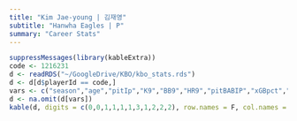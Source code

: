 ```yaml
---
title: "Kim Jae-young | 김재영"
subtitle: "Hanwha Eagles | P"
summary: "Career Stats"
---
```

```r
suppressMessages(library(kableExtra))
code <- 1216231
d <- readRDS("~/GoogleDrive/KBO/kbo_stats.rds")
d <- d[d$playerId == code,]
vars <- c("season","age","pitIp","K9","BB9","HR9","pitBABIP","xGBpct","xFIP","FIP","pitWAR")
d <- na.omit(d[vars])
kable(d, digits = c(0,0,1,1,1,1,3,1,2,2,2), row.names = F, col.names = c("Season","Age","IP","K/9","BB/9","HR/9","BABIP","xGB%","xFIP","FIP","WAR")) %>% kable_styling(bootstrap_options = c("striped", "hover"), fixed_thead = T)
```
